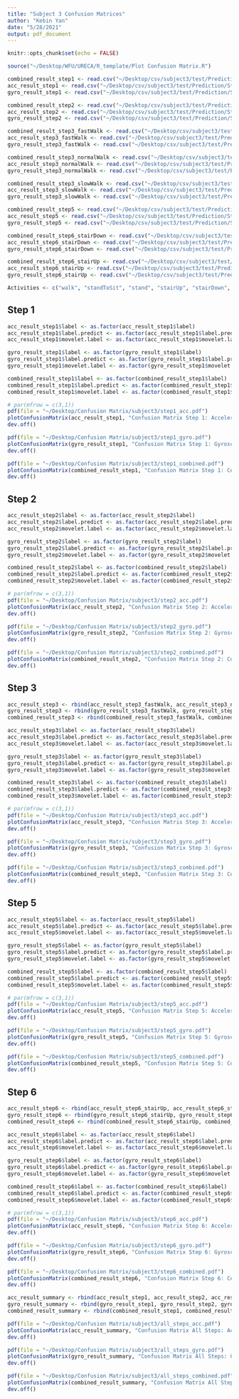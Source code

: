 ```yaml
---
title: "Subject 3 Confusion Matrices"
author: "Kebin Yan"
date: "5/28/2021"
output: pdf_document
---
```


```r
knitr::opts_chunk$set(echo = FALSE)
```

```r
source("~/Desktop/WFU/URECA/R_template/Plot Confusion Matrix.R")
```


```r
combined_result_step1 <- read.csv("~/Desktop/csv/subject3/test/Prediction/Step1/front_pred.csv")
acc_result_step1 <- read.csv("~/Desktop/csv/subject3/test/Prediction/Step1/acc_front_pred.csv")
gyro_result_step1 <- read.csv("~/Desktop/csv/subject3/test/Prediction/Step1/gyro_front_pred.csv")

combined_result_step2 <- read.csv("~/Desktop/csv/subject3/test/Prediction/Step2/front_pred.csv")
acc_result_step2 <- read.csv("~/Desktop/csv/subject3/test/Prediction/Step2/acc_front_pred.csv")
gyro_result_step2 <- read.csv("~/Desktop/csv/subject3/test/Prediction/Step2/gyro_front_pred.csv")

combined_result_step3_fastWalk <- read.csv("~/Desktop/csv/subject3/test/Prediction/Step3/front_pred_fast.csv")
acc_result_step3_fastWalk <- read.csv("~/Desktop/csv/subject3/test/Prediction/Step3/acc_front_pred_fast.csv")
gyro_result_step3_fastWalk <- read.csv("~/Desktop/csv/subject3/test/Prediction/Step3/gyro_front_pred_fast.csv")

combined_result_step3_normalWalk <- read.csv("~/Desktop/csv/subject3/test/Prediction/Step3/front_pred_normal.csv")
acc_result_step3_normalWalk <- read.csv("~/Desktop/csv/subject3/test/Prediction/Step3/acc_front_pred_normal.csv")
gyro_result_step3_normalWalk <- read.csv("~/Desktop/csv/subject3/test/Prediction/Step3/gyro_front_pred_normal.csv")

combined_result_step3_slowWalk <- read.csv("~/Desktop/csv/subject3/test/Prediction/Step3/front_pred_slow.csv")
acc_result_step3_slowWalk <- read.csv("~/Desktop/csv/subject3/test/Prediction/Step3/acc_front_pred_slow.csv")
gyro_result_step3_slowWalk <- read.csv("~/Desktop/csv/subject3/test/Prediction/Step3/gyro_front_pred_slow.csv")

combined_result_step5 <- read.csv("~/Desktop/csv/subject3/test/Prediction/Step5/front_pred.csv")
acc_result_step5 <- read.csv("~/Desktop/csv/subject3/test/Prediction/Step5/acc_front_pred.csv")
gyro_result_step5 <- read.csv("~/Desktop/csv/subject3/test/Prediction/Step5/gyro_front_pred.csv")

combined_result_step6_stairDown <- read.csv("~/Desktop/csv/subject3/test/Prediction/Step6/stairDown/front_pred.csv")
acc_result_step6_stairDown <- read.csv("~/Desktop/csv/subject3/test/Prediction/Step6/stairDown/acc_front_pred.csv")
gyro_result_step6_stairDown <- read.csv("~/Desktop/csv/subject3/test/Prediction/Step6/stairDown/gyro_front_pred.csv")

combined_result_step6_stairUp <- read.csv("~/Desktop/csv/subject3/test/Prediction/Step6/stairUp/front_pred.csv")
acc_result_step6_stairUp <- read.csv("~/Desktop/csv/subject3/test/Prediction/Step6/stairUp/acc_front_pred.csv")
gyro_result_step6_stairUp <- read.csv("~/Desktop/csv/subject3/test/Prediction/Step6/stairUp/gyro_front_pred.csv")
```

```r
Activities <- c("walk", "standToSit", "stand", "stairUp", "stairDown", "sitToStand", "sit", "revolving door")
```

## Step 1

```r
acc_result_step1$label <- as.factor(acc_result_step1$label)
acc_result_step1$label.predict <- as.factor(acc_result_step1$label.predict)
acc_result_step1$movelet.label <- as.factor(acc_result_step1$movelet.label)

gyro_result_step1$label <- as.factor(gyro_result_step1$label)
gyro_result_step1$label.predict <- as.factor(gyro_result_step1$label.predict)
gyro_result_step1$movelet.label <- as.factor(gyro_result_step1$movelet.label)

combined_result_step1$label <- as.factor(combined_result_step1$label)
combined_result_step1$label.predict <- as.factor(combined_result_step1$label.predict)
combined_result_step1$movelet.label <- as.factor(combined_result_step1$movelet.label)
```

```r
# par(mfrow = c(3,1))
pdf(file = "~/Desktop/Confusion Matrix/subject3/step1_acc.pdf")
plotConfusionMatrix(acc_result_step1, "Confusion Matrix Step 1: Accelerometer", Activities)
dev.off()

pdf(file = "~/Desktop/Confusion Matrix/subject3/step1_gyro.pdf")
plotConfusionMatrix(gyro_result_step1, "Confusion Matrix Step 1: Gyroscope", Activities)
dev.off()

pdf(file = "~/Desktop/Confusion Matrix/subject3/step1_combined.pdf")
plotConfusionMatrix(combined_result_step1, "Confusion Matrix Step 1: Combined", Activities)
dev.off()
```


## Step 2

```r
acc_result_step2$label <- as.factor(acc_result_step2$label)
acc_result_step2$label.predict <- as.factor(acc_result_step2$label.predict)
acc_result_step2$movelet.label <- as.factor(acc_result_step2$movelet.label)

gyro_result_step2$label <- as.factor(gyro_result_step2$label)
gyro_result_step2$label.predict <- as.factor(gyro_result_step2$label.predict)
gyro_result_step2$movelet.label <- as.factor(gyro_result_step2$movelet.label)

combined_result_step2$label <- as.factor(combined_result_step2$label)
combined_result_step2$label.predict <- as.factor(combined_result_step2$label.predict)
combined_result_step2$movelet.label <- as.factor(combined_result_step2$movelet.label)
```

```r
# par(mfrow = c(3,1))
pdf(file = "~/Desktop/Confusion Matrix/subject3/step2_acc.pdf")
plotConfusionMatrix(acc_result_step2, "Confusion Matrix Step 2: Accelerometer", Activities)
dev.off()

pdf(file = "~/Desktop/Confusion Matrix/subject3/step2_gyro.pdf")
plotConfusionMatrix(gyro_result_step2, "Confusion Matrix Step 2: Gyroscope", Activities)
dev.off()

pdf(file = "~/Desktop/Confusion Matrix/subject3/step2_combined.pdf")
plotConfusionMatrix(combined_result_step2, "Confusion Matrix Step 2: Combined", Activities)
dev.off()
```


## Step 3

```r
acc_result_step3 <- rbind(acc_result_step3_fastWalk, acc_result_step3_normalWalk, acc_result_step3_slowWalk)
gyro_result_step3 <- rbind(gyro_result_step3_fastWalk, gyro_result_step3_normalWalk, gyro_result_step3_slowWalk)
combined_result_step3 <- rbind(combined_result_step3_fastWalk, combined_result_step3_normalWalk, combined_result_step3_slowWalk)
```

```r
acc_result_step3$label <- as.factor(acc_result_step3$label)
acc_result_step3$label.predict <- as.factor(acc_result_step3$label.predict)
acc_result_step3$movelet.label <- as.factor(acc_result_step3$movelet.label)

gyro_result_step3$label <- as.factor(gyro_result_step3$label)
gyro_result_step3$label.predict <- as.factor(gyro_result_step3$label.predict)
gyro_result_step3$movelet.label <- as.factor(gyro_result_step3$movelet.label)

combined_result_step3$label <- as.factor(combined_result_step3$label)
combined_result_step3$label.predict <- as.factor(combined_result_step3$label.predict)
combined_result_step3$movelet.label <- as.factor(combined_result_step3$movelet.label)
```

```r
# par(mfrow = c(3,1))
pdf(file = "~/Desktop/Confusion Matrix/subject3/step3_acc.pdf")
plotConfusionMatrix(acc_result_step3, "Confusion Matrix Step 3: Accelerometer", Activities)
dev.off()

pdf(file = "~/Desktop/Confusion Matrix/subject3/step3_gyro.pdf")
plotConfusionMatrix(gyro_result_step3, "Confusion Matrix Step 3: Gyroscope", Activities)
dev.off()

pdf(file = "~/Desktop/Confusion Matrix/subject3/step3_combined.pdf")
plotConfusionMatrix(combined_result_step3, "Confusion Matrix Step 3: Combined", Activities)
dev.off()
```

## Step 5

```r
acc_result_step5$label <- as.factor(acc_result_step5$label)
acc_result_step5$label.predict <- as.factor(acc_result_step5$label.predict)
acc_result_step5$movelet.label <- as.factor(acc_result_step5$movelet.label)

gyro_result_step5$label <- as.factor(gyro_result_step5$label)
gyro_result_step5$label.predict <- as.factor(gyro_result_step5$label.predict)
gyro_result_step5$movelet.label <- as.factor(gyro_result_step5$movelet.label)

combined_result_step5$label <- as.factor(combined_result_step5$label)
combined_result_step5$label.predict <- as.factor(combined_result_step5$label.predict)
combined_result_step5$movelet.label <- as.factor(combined_result_step5$movelet.label)
```

```r
# par(mfrow = c(3,1))
pdf(file = "~/Desktop/Confusion Matrix/subject3/step5_acc.pdf")
plotConfusionMatrix(acc_result_step5, "Confusion Matrix Step 5: Accelerometer", Activities)
dev.off()

pdf(file = "~/Desktop/Confusion Matrix/subject3/step5_gyro.pdf")
plotConfusionMatrix(gyro_result_step5, "Confusion Matrix Step 5: Gyroscope", Activities)
dev.off()

pdf(file = "~/Desktop/Confusion Matrix/subject3/step5_combined.pdf")
plotConfusionMatrix(combined_result_step5, "Confusion Matrix Step 5: Combined", Activities)
dev.off()
```

## Step 6

```r
acc_result_step6 <- rbind(acc_result_step6_stairUp, acc_result_step6_stairDown)
gyro_result_step6 <- rbind(gyro_result_step6_stairUp, gyro_result_step6_stairDown)
combined_result_step6 <- rbind(combined_result_step6_stairUp, combined_result_step6_stairDown)
```

```r
acc_result_step6$label <- as.factor(acc_result_step6$label)
acc_result_step6$label.predict <- as.factor(acc_result_step6$label.predict)
acc_result_step6$movelet.label <- as.factor(acc_result_step6$movelet.label)

gyro_result_step6$label <- as.factor(gyro_result_step6$label)
gyro_result_step6$label.predict <- as.factor(gyro_result_step6$label.predict)
gyro_result_step6$movelet.label <- as.factor(gyro_result_step6$movelet.label)

combined_result_step6$label <- as.factor(combined_result_step6$label)
combined_result_step6$label.predict <- as.factor(combined_result_step6$label.predict)
combined_result_step6$movelet.label <- as.factor(combined_result_step6$movelet.label)
```

```r
# par(mfrow = c(3,1))
pdf(file = "~/Desktop/Confusion Matrix/subject3/step6_acc.pdf")
plotConfusionMatrix(acc_result_step6, "Confusion Matrix Step 6: Accelerometer", Activities)
dev.off()

pdf(file = "~/Desktop/Confusion Matrix/subject3/step6_gyro.pdf")
plotConfusionMatrix(gyro_result_step6, "Confusion Matrix Step 6: Gyroscope", Activities)
dev.off()

pdf(file = "~/Desktop/Confusion Matrix/subject3/step6_combined.pdf")
plotConfusionMatrix(combined_result_step6, "Confusion Matrix Step 6: Combined", Activities)
dev.off()
```

```r
acc_result_summary <- rbind(acc_result_step1, acc_result_step2, acc_result_step3, acc_result_step5, acc_result_step6)
gyro_result_summary <- rbind(gyro_result_step1, gyro_result_step2, gyro_result_step3, gyro_result_step5, gyro_result_step6)
combined_result_summary <- rbind(combined_result_step1, combined_result_step2, combined_result_step3, combined_result_step5, combined_result_step6)
```

```r
pdf(file = "~/Desktop/Confusion Matrix/subject3/all_steps_acc.pdf")
plotConfusionMatrix(acc_result_summary, "Confusion Matrix All Steps: Accelerometer", Activities)
dev.off()

pdf(file = "~/Desktop/Confusion Matrix/subject3/all_steps_gyro.pdf")
plotConfusionMatrix(gyro_result_summary, "Confusion Matrix All Steps: Gyroscope", Activities)
dev.off()

pdf(file = "~/Desktop/Confusion Matrix/subject3/all_steps_combined.pdf")
plotConfusionMatrix(combined_result_summary, "Confusion Matrix All Steps: Combined", Activities)
dev.off()
```
